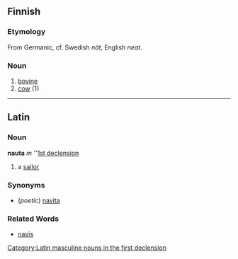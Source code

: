 ==Finnish==
===Etymology===

From Germanic, cf. Swedish ''nöt'', English ''neat''.

===Noun===
#[[bovine]]
#[[cow]] (1)
-----

==Latin==
===Noun===
'''nauta''' ''m'' ''[[Wiktionary Appendix:Latin first declension|1st declension]]

#a [[sailor]]
===Synonyms===
*(''poetic'') [[navita]]
===Related Words===
*[[navis]]

[[Category:Latin masculine nouns in the first declension]]